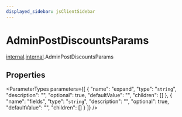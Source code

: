 ```yaml
---
displayed_sidebar: jsClientSidebar
---
```



# AdminPostDiscountsParams

[internal](../../admin_discounts/modules/admin_discounts.internal.mdx).[internal](../modules/admin_discounts.internal.internal.mdx).AdminPostDiscountsParams

## Properties

<ParameterTypes parameters={[
  {
    "name": "expand",
    "type": "`string`",
    "description": "",
    "optional": true,
    "defaultValue": "",
    "children": []
  },
  {
    "name": "fields",
    "type": "`string`",
    "description": "",
    "optional": true,
    "defaultValue": "",
    "children": []
  }
]} />
